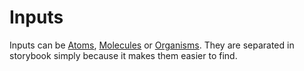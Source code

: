 <Meta
  title="input/Introduction"
/>

# Inputs

Inputs can be [Atoms](?path=/docs/atom-introduction--page), [Molecules](?path=/docs/molecule-introduction--page) or [Organisms](?path=/docs/organism-introduction--page). They are separated in storybook simply because it makes them easier to find.


